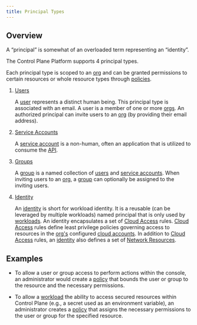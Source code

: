 ```yaml
---
title: Principal Types
---
```


## Overview

A “principal” is somewhat of an overloaded term representing an “identity”.

The Control Plane Platform supports 4 principal types.

Each principal type is scoped to an [org](/reference/org) and can be granted permissions to certain resources or whole resource types through [policies](/reference/policy).

1. [Users](/reference/user)

   A [user](/reference/user) represents a distinct human being. This principal type is associated with an email. A user is a member of one or more [orgs](/reference/org). An authorized principal can invite users to an [org](/reference/org) (by providing their email address).

2. [Service Accounts](/reference/serviceaccount)

   A [service account](/reference/serviceaccount) is a non-human, often an application that is utilized to consume the [API](/reference/api).

3. [Groups](/reference/group)

   A [group](/reference/group) is a named collection of [users](/reference/user) and [service accounts](/reference/serviceaccount). When inviting users to an [org](/reference/org), a [group](/reference/group) can optionally be assigned to the inviting users.

4. [Identity](/reference/identity)

   An [identity](/reference/identity) is short for workload identity. It is a reusable (can be leveraged by multiple workloads) named principal that is only used by [workloads](workload). An identity encapsulates a set of [Cloud Access](/reference/identity#cloud-access-universal-cloud-identity) rules. [Cloud Access](/reference/identity#cloud-access-universal-cloud-identity) rules define least privilege policies governing access to resources in the [org's](/reference/org) configured [cloud accounts](/reference/cloudaccount). In addition to [Cloud Access](/reference/identity#cloud-access-universal-cloud-identity) rules, an [identity](/reference/identity) also defines a set of [Network Resources](/reference/identity#network-resources-cloud-wormhole).

## Examples

- To allow a user or group access to perform actions within the console, an administrator would create a [policy](/reference/policy) that bounds the user or group to the resource and the necessary permissions.

- To allow a [workload](workload) the ability to access secured resources within Control Plane (e.g., a secret used as an environment variable), an administrator creates a [policy](/reference/policy) that assigns the necessary permissions to the user or group for the specified resource.
